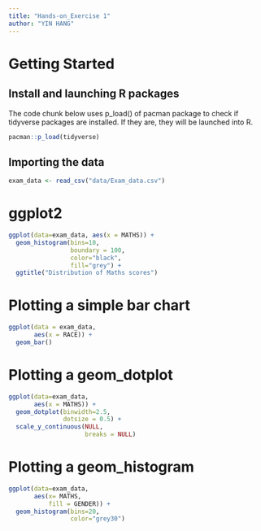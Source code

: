 ```yaml
---
title: "Hands-on_Exercise 1"
author: "YIN HANG"
---
```


# Getting Started

## Install and launching R packages

The code chunk below uses p_load() of pacman package to check if tidyverse packages are installed. If they are, they will be launched into R.

```r
pacman::p_load(tidyverse)
```

## Importing the data

```r
exam_data <- read_csv("data/Exam_data.csv")
```

# ggplot2

```r
ggplot(data=exam_data, aes(x = MATHS)) +
  geom_histogram(bins=10, 
                 boundary = 100,
                 color="black", 
                 fill="grey") +
  ggtitle("Distribution of Maths scores")
```

# Plotting a simple bar chart

```r
ggplot(data = exam_data,
       aes(x = RACE)) +
  geom_bar()
```
# Plotting a geom_dotplot

```r
ggplot(data=exam_data, 
       aes(x = MATHS)) +
  geom_dotplot(binwidth=2.5,         
               dotsize = 0.5) +      
  scale_y_continuous(NULL,           
                     breaks = NULL) 
```

# Plotting a geom_histogram
```r
ggplot(data=exam_data, 
       aes(x= MATHS, 
           fill = GENDER)) +
  geom_histogram(bins=20, 
                 color="grey30")
```








